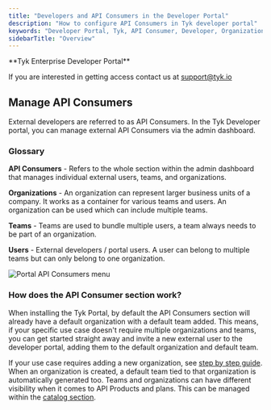 ```yaml
---
title: "Developers and API Consumers in the Developer Portal"
description: "How to configure API Consumers in Tyk developer portal"
keywords: "Developer Portal, Tyk, API Consumer, Developer, Organization, Invite Codes, Consumer Registration"
sidebarTitle: "Overview"
---
```



<Note>
**Tyk Enterprise Developer Portal**

If you are interested in getting access contact us at [support@tyk.io](<mailto:support@tyk.io?subject=Tyk Enterprise Portal Beta>)
</Note>


## Manage API Consumers

External developers are referred to as API Consumers. In the Tyk Developer portal, you can manage external API Consumers via the admin dashboard.

### Glossary

**API Consumers** - Refers to the whole section within the admin dashboard that manages individual external users, teams, and organizations.

**Organizations** - An organization can represent larger business units of a company. It works as a container for various teams and users. An organization can be used which can include multiple teams.

**Teams** - Teams are used to bundle multiple users, a team always needs to be part of an organization.

**Users** - External developers / portal users. A user can belong to multiple teams but can only belong to one organization.

<img src="/img/dashboard/portal-management/enterprise-portal/api-consumers-menu.png" alt="Portal API Consumers menu" />

### How does the API Consumer section work?

When installing the Tyk Portal, by default the API Consumers section will already have a default organization with a default team added. This means, if your specific use case doesn't require multiple organizations and teams, you can get started straight away and invite a new external user to the developer portal, adding them to the default organization and default team.

If your use case requires adding a new organization, see [step by step guide](/5.8/tyk-stack/tyk-developer-portal/enterprise-developer-portal/managing-access/manage-api-consumer-organisations). When an organization is created, a default team tied to that organization is automatically generated too. Teams and organizations can have different visibility when it comes to API Products and plans. This can be managed within the [catalog section](/5.8/tyk-stack/tyk-developer-portal/enterprise-developer-portal/managing-access/manage-catalogues#create-a-new-catalog).
